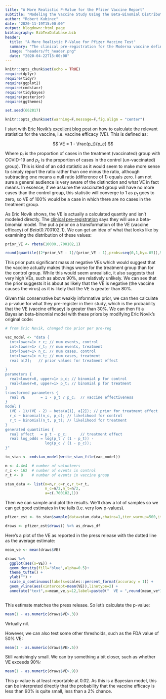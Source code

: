 ```yaml
---
title: "A More Realistic P-Value for the Pfizer Vaccine Report"
subtitle: "Modeling the Vaccine Study Using the Beta-Binomial Distribution"
author: "Robert Kubinec"
date: "2020-11-19T15:00:00"
output: blogdown::html_page
bibliography: BibTexDatabase.bib
header:
  title: "A More Realistic P-Value for Pfizer Vaccine Test"
  summary: "The clinical pre-registration for the Moderna vaccine defines clearly what statistic we should use to evaluate their trial, in contrast to their press release."
  image: "headers/ft_header.png"
  date: "2020-04-22T15:00:00"
---
```


```r
knitr::opts_chunk$set(echo = TRUE)
require(dplyr)
require(tidyr)
require(ggplot2)
require(cmdstanr)
require(tidybayes)
require(posterior)
require(ggthemes)

set.seed(662817)

knitr::opts_chunk$set(warning=F,message=F,fig.align = "center")


```


I start with [Eric Novik's excellent blog post](https://rpubs.com/ericnovik/692460) on how to calculate the relevant statistics for the vaccine, i.e. vaccine efficacy (VE). This is defined as:

$$
VE = 1 - \frac{p_t}{p_c}
$$

Where $p_t$ is the proportion of cases in the treatment (vaccinated) group with COVID-19 and $p_c$ is the proportion of cases in the control (un-vaccinated) group). This is kind of an odd statistic as it would seem to make more sense to simply report the ratio rather than one minus the ratio, although subtracting one means a null ratio (difference of 1) equals zero. I am not sure a general audience is very aware of the distinction and what VE in fact means. In essence, if we assume the vaccinated group will have no more cases than the control group, this statistic will converge to 1 as $p_t$ goes to zero, so VE of 100% would be a case in which there are no cases in the treatment group.

As Eric Novik shows, the VE is actually a calculated quantity and isn't modeled directly. The [clinical pre-registration](https://pfe-pfizercom-d8-prod.s3.amazonaws.com/2020-09/C4591001_Clinical_Protocol.pdf) says they will use a beta-binomial model. The put a prior on a transformation of the VE (vaccine efficacy) of $Beta(0.700102, 1)$. We can get an idea of what that looks like by examining the distribution of these values:

```r

prior_VE <- rbeta(10000,.700102,1)

round(quantile((2*prior_VE - 1)/(prior_VE - 1),probs=seq(0,1,by=.05)),5)
```



This prior puts significant mass at negative VEs which would suggest that the vaccine actually makes things worse for the treatment group than for the control group. While this would seem unrealistic, it also suggests that very high VEs, such as above 90%, are relatively unlikely. We can see that the prior suggests it is about as likely that the VE is negative (the vaccine causes the virus) as it is likely that the VE is greater than 80%. 

Given this conservative but weakly informative prior, we can then calculate a p-value for what they pre-register in their study, which is the probability that the VE (vaccine efficacy) is greater than 30%. We can then fit a Bayesian beta-binomial model with these priors by modifying Eric Novik's original code:

```r

# from Eric Novik, changed the prior per pre-reg

vac_model <- "data {
  int<lower=1> r_c; // num events, control
  int<lower=1> r_t; // num events, treatment
  int<lower=1> n_c; // num cases, control
  int<lower=1> n_t; // num cases, treatment
  real a[2];   // prior values for treatment effect
  
}
parameters {
  real<lower=0, upper=1> p_c; // binomial p for control
  real<lower=0, upper=1> p_t; // binomial p for treatment 
}
transformed parameters {
  real VE       = 1 - p_t / p_c;  // vaccine effectiveness
}
model {
  (VE - 1)/(VE - 2) ~ beta(a[1], a[2]); // prior for treatment effect
  r_c ~ binomial(n_c, p_c); // likelihood for control
  r_t ~ binomial(n_t, p_t); // likelihood for treatment
}
generated quantities {
  real effect   = p_t - p_c;      // treatment effect
  real log_odds = log(p_t / (1 - p_t)) -
                  log(p_c / (1 - p_c));
}"

to_stan <- cmdstan_model(write_stan_file(vac_model))

n <- 4.4e4  # number of volunteers
r_c <- 162  # number of events in control
r_t <- 8    # number of events in vaccine group

stan_data <- list(n=n,r_c=r_c,r_t=r_t,
                  n_c=n/2,n_t=n/2,
                  a=c(.700102,1))

```

Then we can sample and plot the results. We'll draw a lot of samples so we can get good estimates in the tails (i.e. very low p-values).

```r

pfizer_est <- to_stan$sample(data=stan_data,chains=1,iter_warmup=500,iter_sampling=100000,refresh=50000,show_messages=F)

draws <- pfizer_est$draws() %>% as_draws_df

```

Here's a plot of the VE as reported in the press release with the dotted line as the average estimate:

```r

mean_ve <- mean(draws$VE)

draws %>% 
  ggplot(aes(x=VE)) +
  geom_density(fill="blue",alpha=0.5)+
  theme_tufte() +
  ylab("") +
  scale_x_continuous(labels=scales::percent_format(accuracy = 1)) +
  geom_vline(aes(xintercept=mean(VE)),linetype=2) +
  annotate("text",x=mean_ve,y=12,label=paste0("  VE = ",round(mean_ve*100,1),"%"))
 
```

This estimate matches the press release. So let's calculate the p-value:

```r

mean(1 - as.numeric(draws$VE>.3))

```

Virtually nil.

However, we can also test some other thresholds, such as the FDA value of 50% VE:

```r

mean(1 - as.numeric(draws$VE>.5))

```

Still vanishingly small. We can try something a bit closer, such as whether VE exceeds 90%:

```r

mean(1 - as.numeric(draws$VE>.9))

```

This p-value is at least reportable at 0.02. As this is a Bayesian model, this can be interpreted directly that the probability that the vaccine efficacy is less than 90% is quite small, less than a 2% chance.
